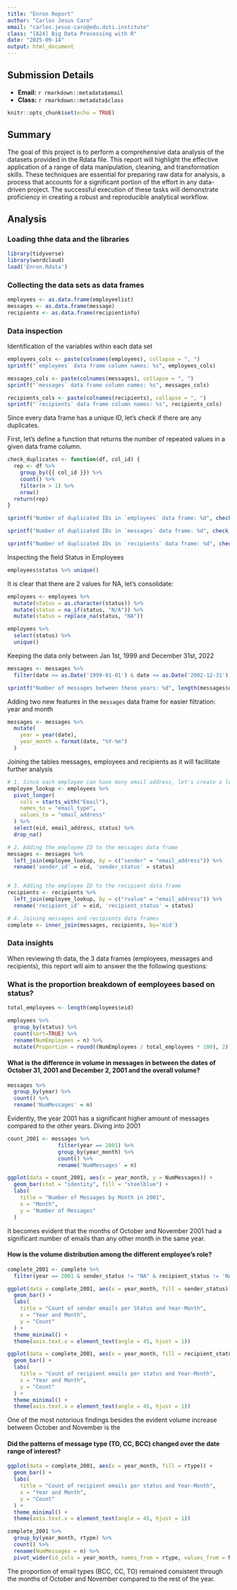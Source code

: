 ---
title: "Enron Report"
author: "Carlos Jesus Caro"
email: "carlos.jesus-caro@edu.dsti.institute"
class: "[A24] Big Data Processing with R"
date: "2025-09-14"
output: html_document
---

## Submission Details

* **Email:** `r rmarkdown::metadata$email`
* **Class:** `r rmarkdown::metadata$class`

```{r setup, include=FALSE}
knitr::opts_chunk$set(echo = TRUE)
```

## Summary

The goal of this project is to perform a comprehensive data analysis of the datasets provided in the Rdata file. This report will highlight the effective application of a range of data manipulation, cleaning, and transformation skills. These techniques are essential for preparing raw data for analysis, a process that accounts for a significant portion of the effort in any data-driven project. The successful execution of these tasks will demonstrate proficiency in creating a robust and reproducible analytical workflow.

## Analysis
### Loading thhe data and the libraries

```{r}
library(tidyverse)
library(wordcloud)
load('Enron.Rdata')
```

### Collecting the data sets as data frames
```{r}
employees <- as.data.frame(employeelist)
messages <- as.data.frame(message)
recipients <- as.data.frame(recipientinfo)
```

### Data inspection

Identification of the variables within each data set
```{r}
employees_cols <- paste(colnames(employees), collapse = ", ")
sprintf("`employees` data frame column names: %s", employees_cols)

messages_cols <- paste(colnames(messages), collapse = ", ")
sprintf("`messages` data frame column names: %s", messages_cols)

recipients_cols <- paste(colnames(recipients), collapse = ", ")
sprintf("`recipients` data frame column names: %s", recipients_cols)
```

Since every data frame has a unique ID, let's check if there are any duplicates.

First, let's define a function that returns the number of repeated values in a given data frame column.

```{r}
check_duplicates <- function(df, col_id) {
  rep <- df %>% 
    group_by({{ col_id }}) %>%
    count() %>%
    filter(n > 1) %>%
    nrow()
  return(rep)
}
```


```{r}
sprintf("Number of duplicated IDs in `employees` data frame: %d", check_duplicates(employees, eid))

sprintf("Number of duplicated IDs in `messages` data frame: %d", check_duplicates(messages, mid))

sprintf("Number of duplicated IDs in `recipients` data frame: %d", check_duplicates(recipients, rid))
```
Inspecting the field Status in Employees
```{r}
employees$status %>% unique()
```
It is clear that there are 2 values for NA, let's consolidate:
```{r}
employees <- employees %>%
  mutate(status = as.character(status)) %>%
  mutate(status = na_if(status, "N/A")) %>%
  mutate(status = replace_na(status, "NA"))

employees %>%
  select(status) %>%
  unique()
```

Keeping the data only between Jan 1st, 1999 and December 31st, 2022
```{r}
messages <- messages %>%
  filter(date >= as.Date('1999-01-01') & date <= as.Date('2002-12-31'))

sprintf("Number of messages between these years: %d", length(messages$date))
```

Adding two new features in the `messages` data frame for easier filtration: year and month
```{r}
messages <- messages %>%
  mutate(
    year = year(date),
    year_month = format(date, "%Y-%m")
  )
```

Joining the tables messages, employees and recipients as it will facilitate further analysis
```{r}
# 1. Since each employee can have many email address, let's create a look up table
employee_lookup <- employees %>%
  pivot_longer(
    cols = starts_with("Email"), 
    names_to = "email_type",     
    values_to = "email_address"
  ) %>%
  select(eid, email_address, status) %>%
  drop_na()

# 2. Adding the employee ID to the messages data frame
messages <- messages %>%
  left_join(employee_lookup, by = c("sender" = "email_address")) %>%
  rename('sender_id' = eid, 'sender_status' = status)


# 3. Adding the employee ID to the recipient data frame
recipients <- recipients %>%
  left_join(employee_lookup, by = c("rvalue" = "email_address")) %>%
  rename('recipient_id' = eid, 'recipient_status' = status)

# 4. Joining messages and recipients data frames
complete <- inner_join(messages, recipients, by='mid')
```

### Data insights

When reviewing th data, the 3 data frames (employees, messages and recipients), this report will aim to answer the the following questions:

### What is the proportion breakdown of eemployees based on status?
```{r}
total_employees <- length(employees$eid)

employees %>%
  group_by(status) %>%
  count(sort=TRUE) %>%
  rename(NumEmployees = n) %>%
  mutate(Proportion = round((NumEmployees / total_employees * 100), 2))
```


#### What is the difference in volume in messages in between the dates of October 31, 2001 and December 2, 2001 and the overall volume?

```{r}
messages %>%
  group_by(year) %>%
  count() %>%
  rename('NumMessages' = n)
```
Evidently, the year 2001 has a significant higher amount of messages compared to the other years. Diving into 2001
```{r}
count_2001 <- messages %>%
                filter(year == 2001) %>%
                group_by(year_month) %>%
                count() %>%
                rename('NumMessages' = n)

ggplot(data = count_2001, aes(x = year_month, y = NumMessages)) +
  geom_bar(stat = "identity", fill = "steelblue") +
  labs(
    title = "Number of Messages by Month in 2001",
    x = "Month",
    y = "Number of Messages"
  )
```

It becomes evident that the months of October and November 2001 had a significant number of emails than any other month in the same year.

#### How is the volume distribution among the different employee's role?


```{r}
complete_2001 <- complete %>%
  filter(year == 2001 & sender_status != "NA" & recipient_status != 'NA')

ggplot(data = complete_2001, aes(x = year_month, fill = sender_status)) +
  geom_bar() +
  labs(
    title = "Count of sender emails per Status and Year-Month",
    x = "Year and Month",
    y = "Count"
  ) +
  theme_minimal() +
  theme(axis.text.x = element_text(angle = 45, hjust = 1))
```
```{r}
ggplot(data = complete_2001, aes(x = year_month, fill = recipient_status)) +
  geom_bar() +
  labs(
    title = "Count of recipient emails per status and Year-Month",
    x = "Year and Month",
    y = "Count"
  ) +
  theme_minimal() +
  theme(axis.text.x = element_text(angle = 45, hjust = 1))
```
One of the most notorious findings besides the evident volume increase between October and November is the 

#### Did the patterns of message type (TO, CC, BCC) changed over the date range of interest?
```{r}
ggplot(data = complete_2001, aes(x = year_month, fill = rtype)) +
  geom_bar() +
  labs(
    title = "Count of recipient emails per status and Year-Month",
    x = "Year and Month",
    y = "Count"
  ) +
  theme_minimal() +
  theme(axis.text.x = element_text(angle = 45, hjust = 1))
```
```{r}
complete_2001 %>%
  group_by(year_month, rtype) %>%
  count() %>%
  rename(NumMessages = n) %>%
  pivot_wider(id_cols = year_month, names_from = rtype, values_from = NumMessages)
```

The proportion of email types (BCC, CC, TO) remained consistent through the months of October and November compared to the rest of the year.

